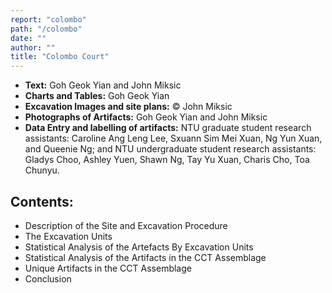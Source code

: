 ```yaml
---
report: "colombo"
path: "/colombo"
date: ""
author: ""
title: "Colombo Court"
---
```



- **Text:** Goh Geok Yian and John Miksic
- **Charts and Tables:** Goh Geok Yian
- **Excavation Images and site plans:** © John Miksic
- **Photographs of Artifacts:** Goh Geok Yian and John Miksic
- **Data Entry and labelling of artifacts:** NTU graduate student research assistants: Caroline Ang Leng Lee, Sxuann Sim Mei Xuan, Ng Yun Xuan, and Queenie Ng; and NTU undergraduate student research assistants: Gladys Choo, Ashley Yuen, Shawn Ng, Tay Yu Xuan, Charis Cho, Toa Chunyu.

## Contents:

- <BaseLink href="/colombo/text/description">
    Description of the Site and Excavation Procedure
  </BaseLink>
- <BaseLink href="/colombo/text/excavationunits">The Excavation Units</BaseLink>
- <BaseLink href="/colombo/text/statisticalanalysisunits">
    Statistical Analysis of the Artefacts By Excavation Units
  </BaseLink>
- <BaseLink href="/colombo/text/statisticalanalysiscct">
    Statistical Analysis of the Artifacts in the CCT Assemblage
  </BaseLink>
- <BaseLink href="/colombo/text/uniqueartifacts">
    Unique Artifacts in the CCT Assemblage
  </BaseLink>
- <BaseLink href="/colombo/text/conclusion">Conclusion</BaseLink>
